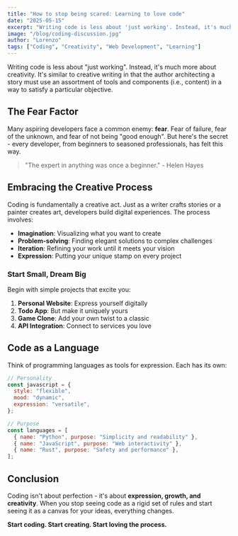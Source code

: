 ```yaml
---
title: "How to stop being scared: Learning to love code"
date: "2025-05-15"
excerpt: "Writing code is less about 'just working'. Instead, it's much more about creativity. It's similar to creative writing in that the author architecting a story must use an assortment of tools and components."
image: "/blog/coding-discussion.jpg"
author: "Lorenzo"
tags: ["Coding", "Creativity", "Web Development", "Learning"]
---
```


Writing code is less about "just working". Instead, it's much more about creativity. It's similar to creative writing in that the author architecting a story must use an assortment of tools and components (i.e., content) in a way to satisfy a particular objective.

## The Fear Factor

Many aspiring developers face a common enemy: **fear**. Fear of failure, fear of the unknown, and fear of not being "good enough". But here's the secret - every developer, from beginners to seasoned professionals, has felt this way.

> "The expert in anything was once a beginner." - Helen Hayes

## Embracing the Creative Process

Coding is fundamentally a creative act. Just as a writer crafts stories or a painter creates art, developers build digital experiences. The process involves:

- **Imagination**: Visualizing what you want to create
- **Problem-solving**: Finding elegant solutions to complex challenges
- **Iteration**: Refining your work until it meets your vision
- **Expression**: Putting your unique stamp on every project

### Start Small, Dream Big

Begin with simple projects that excite you:

1. **Personal Website**: Express yourself digitally
2. **Todo App**: But make it uniquely yours
3. **Game Clone**: Add your own twist to a classic
4. **API Integration**: Connect to services you love

## Code as a Language

Think of programming languages as tools for expression. Each has its own:

```javascript
// Personality
const javascript = {
  style: "flexible",
  mood: "dynamic",
  expression: "versatile",
};

// Purpose
const languages = [
  { name: "Python", purpose: "Simplicity and readability" },
  { name: "JavaScript", purpose: "Web interactivity" },
  { name: "Rust", purpose: "Safety and performance" },
];
```

## Conclusion

Coding isn't about perfection - it's about **expression, growth, and creativity**. When you stop seeing code as a rigid set of rules and start seeing it as a canvas for your ideas, everything changes.

**Start coding. Start creating. Start loving the process.**
